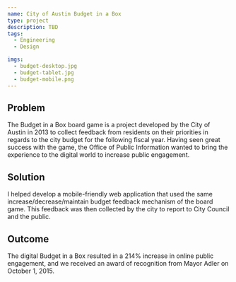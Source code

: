 ```yaml
---
name: City of Austin Budget in a Box
type: project
description: TBD
tags:
  - Engineering
  - Design

imgs:
  - budget-desktop.jpg
  - budget-tablet.jpg
  - budget-mobile.png
---
```


## Problem

The Budget in a Box board game is a project developed by the City of Austin in 2013 to collect feedback from residents on their priorities in regards to the city budget for the following fiscal year. Having seen great success with the game, the Office of Public Information wanted to bring the experience to the digital world to increase public engagement.

## Solution

I helped develop a mobile-friendly web application that used the same increase/decrease/maintain budget feedback mechanism of the board game. This feedback was then collected by the city to report to City Council and the public.

## Outcome

The digital Budget in a Box resulted in a 214% increase in online public engagement, and we received an award of recognition from Mayor Adler on October 1, 2015.
